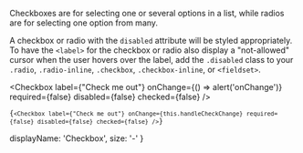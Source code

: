 
<p className="lead">
  Checkboxes are for selecting one or several options in a list, while radios are for selecting one option from many.
</p>

A checkbox or radio with the `disabled` attribute will be styled appropriately. To have the `<label>` for the checkbox or radio also display a "not-allowed" cursor when the user hovers over the label, add the `.disabled` class to your `.radio`, `.radio-inline`, `.checkbox`, `.checkbox-inline`, or `<fieldset>`.

<Checkbox
  label={"Check me out"}
  onChange={() => alert('onChange')}
  required={false}
  disabled={false}
  checked={false}
/>

<Code lang="jsx">{`<Checkbox
  label={"Check me out"}
  onChange={this.handleCheckChange}
  required={false}
  disabled={false}
  checked={false}
/>`}</Code>

  displayName: 'Checkbox',
  size: '-'
}
